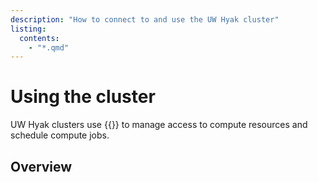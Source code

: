 ```yaml
---
description: "How to connect to and use the UW Hyak cluster"
listing:
  contents:
    - "*.qmd"
---
```


# Using the cluster

UW Hyak clusters use {{<term SLURM >}} to manage access to compute resources and schedule compute jobs.

## Overview
